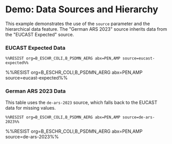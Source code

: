 # Demo: Data Sources and Hierarchy

This example demonstrates the use of the `source` parameter and the hierarchical data feature. The "German ARS 2023" source inherits data from the "EUCAST Expected" source.

### EUCAST Expected Data

```mdx
%%RESIST org=B_ESCHR_COLI,B_PSDMN_AERG abx=PEN,AMP source=eucast-expected%%
```

%%RESIST org=B_ESCHR_COLI,B_PSDMN_AERG abx=PEN,AMP source=eucast-expected%%

### German ARS 2023 Data

This table uses the `de-ars-2023` source, which falls back to the EUCAST data for missing values.

```mdx
%%RESIST org=B_ESCHR_COLI,B_PSDMN_AERG abx=PEN,AMP source=de-ars-2023%%
```

%%RESIST org=B_ESCHR_COLI,B_PSDMN_AERG abx=PEN,AMP source=de-ars-2023%%